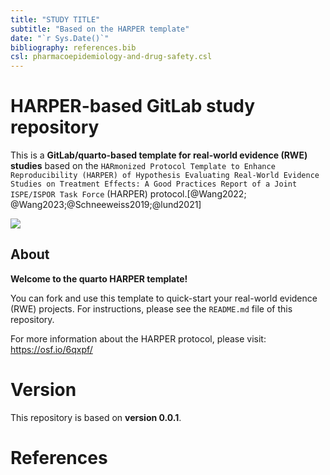 ```yaml
---
title: "STUDY TITLE"
subtitle: "Based on the HARPER template"
date: "`r Sys.Date()`"
bibliography: references.bib
csl: pharmacoepidemiology-and-drug-safety.csl
---
```


# HARPER-based GitLab study repository

This is a **GitLab/quarto-based template for real-world evidence (RWE) studies** based on the `HARmonized Protocol Template to Enhance Reproducibility (HARPER) of Hypothesis Evaluating Real-World Evidence Studies on Treatment Effects: A Good Practices Report of a Joint ISPE/ISPOR Task Force` (HARPER) protocol.[@Wang2022; @Wang2023;@Schneeweiss2019;@lund2021]

![](protocol/images/harper_logo.png)

## About

**Welcome to the quarto HARPER template!**

You can fork and use this template to quick-start your real-world evidence (RWE) projects. For instructions, please see the `README.md` file of this repository.

For more information about the HARPER protocol, please visit: <https://osf.io/6qxpf/>

# Version

This repository is based on **version 0.0.1**.

# References
